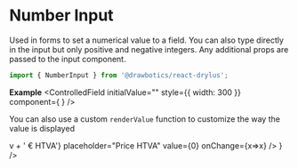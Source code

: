


# Number Input
Used in forms to set a numerical value to a field. You can also type directly in the input but only positive and negative integers. Any additional props are passed to the input component.
```jsx
import { NumberInput } from '@drawbotics/react-drylus';
```

__Example__
<Playground component={NumberInput}>
  <ControlledField initialValue="" style={{ width: 300 }} component={
    <NumberInput placeholder="Number of things" value="" />
  } />
</Playground>


You can also use a custom `renderValue` function to customize the way the value is displayed

<Playground>
  <ControlledField initialValue="" style={{ width: 300 }} component={
    <NumberInput
      renderValue={(v) => v + ' € HTVA'}
      placeholder="Price HTVA"
      value={0}
      onChange={x=>x} />
  } />
</Playground>
